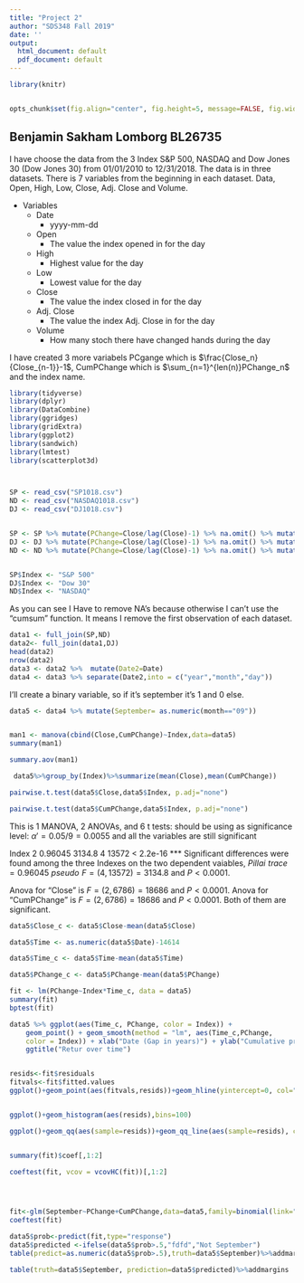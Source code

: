 ```yaml
---
title: "Project 2"
author: "SDS348 Fall 2019"
date: ''
output:
  html_document: default
  pdf_document: default
---
```


```r
library(knitr)


opts_chunk$set(fig.align="center", fig.height=5, message=FALSE, fig.width=8,tidy.opts=list(width.cutoff=60),tidy=TRUE)
```

## Benjamin Sakham Lomborg BL26735

I have choose the data from the 3 Index S&P 500, NASDAQ and Dow Jones 30 (Dow Jones 30) from 01/01/2010 to 12/31/2018. The data is in three datasets. 
There is 7 variables from the beginning in each dataset. Data, Open, High, Low, Close, Adj. Close and Volume. 

* Variables 
  + Date
     - yyyy-mm-dd
  + Open
     - The value the index opened in for the day
  + High
     - Highest value for the day
  + Low
     - Lowest value for the day
  + Close
     - The value the index closed in for the day
  + Adj. Close
     - The value the index Adj. Close in for the day
  + Volume
     - How many stoch there have changed hands during the day
     
I have created 3 more variabels PCgange which is $\frac{Close_n}{Close_{n-1}}-1$, CumPChange which is $\sum_{n=1}^{len(n)}PChange_n$ and the index name.



```R
library(tidyverse)
library(dplyr)
library(DataCombine)
library(ggridges)
library(gridExtra)
library(ggplot2)
library(sandwich)
library(lmtest)
library(scatterplot3d)



SP <- read_csv("SP1018.csv")
ND <- read_csv("NASDAQ1018.csv")
DJ <- read_csv("DJ1018.csv")


SP <- SP %>% mutate(PChange=Close/lag(Close)-1) %>% na.omit() %>% mutate(CumPChange=cumsum(PChange))
DJ <- DJ %>% mutate(PChange=Close/lag(Close)-1) %>% na.omit() %>% mutate(CumPChange=cumsum(PChange))
ND <- ND %>% mutate(PChange=Close/lag(Close)-1) %>% na.omit() %>% mutate(CumPChange=cumsum(PChange))


SP$Index <- "S&P 500"
DJ$Index <- "Dow 30"
ND$Index <- "NASDAQ"

```

As you can see I Have to remove NA's because otherwise I can't use the "cumsum" function. It means I remove the first observation of each dataset.



```R
data1 <- full_join(SP,ND)
data2<- full_join(data1,DJ)
head(data2)
nrow(data2)
data3 <- data2 %>%  mutate(Date2=Date) 
data4 <- data3 %>% separate(Date2,into = c("year","month","day"))
```


I'll create a binary variable, so if it's september it's 1 and 0 else.

```R

data5 <- data4 %>% mutate(September= as.numeric(month=="09")) 



```



```R

man1 <- manova(cbind(Close,CumPChange)~Index,data=data5)
summary(man1)


```



```R

summary.aov(man1)


```



```R

 data5%>%group_by(Index)%>%summarize(mean(Close),mean(CumPChange))


```




```R

pairwise.t.test(data5$Close,data5$Index, p.adj="none")

pairwise.t.test(data5$CumPChange,data5$Index, p.adj="none")

```

This is 1 MANOVA, 2 ANOVAs, and 6 t tests: should be using as significance level: $\alpha'=0.05/9=0.0055$ and all the variables are still significant


Index        2 0.96045   3134.8      4  13572 < 2.2e-16 ***
Significant differences were found among the three Indexes on the two dependent vaiables, $Pillai \,\,trace=0.96045$ $pseudo \,\,F=(4,13572)=3134.8$ and $P<0.0001$.

Anova for "Close" is $F=(2,6786)=18686$ and $P<0.0001$.
Anova for "CumPChange" is $F=(2,6786)=18686$ and $P<0.0001$.
Both of them are significant.


```R
data5$Close_c <- data5$Close-mean(data5$Close)

data5$Time <- as.numeric(data5$Date)-14614

data5$Time_c <- data5$Time-mean(data5$Time)

data5$PChange_c <- data5$PChange-mean(data5$PChange)

fit <- lm(PChange~Index*Time_c, data = data5)
summary(fit)
bptest(fit)

data5 %>% ggplot(aes(Time_c, PChange, color = Index)) + 
    geom_point() + geom_smooth(method = "lm", aes(Time_c,PChange, 
    color = Index)) + xlab("Date (Gap in years)") + ylab("Cumulative procentage change in decimals") + 
    ggtitle("Retur over time")


resids<-fit$residuals
fitvals<-fit$fitted.values
ggplot()+geom_point(aes(fitvals,resids))+geom_hline(yintercept=0, col="red")


ggplot()+geom_histogram(aes(resids),bins=100)

ggplot()+geom_qq(aes(sample=resids))+geom_qq_line(aes(sample=resids), color='red')


summary(fit)$coef[,1:2]

coeftest(fit, vcov = vcovHC(fit))[,1:2]





```







```R
fit<-glm(September~PChange+CumPChange,data=data5,family=binomial(link="logit"))
coeftest(fit)

data5$prob<-predict(fit,type="response") 
data5$predicted <-ifelse(data5$prob>.5,"fdfd","Not September") 
table(predict=as.numeric(data5$prob>.5),truth=data5$September)%>%addmargins

table(truth=data5$September, prediction=data5$predicted)%>%addmargins


```


